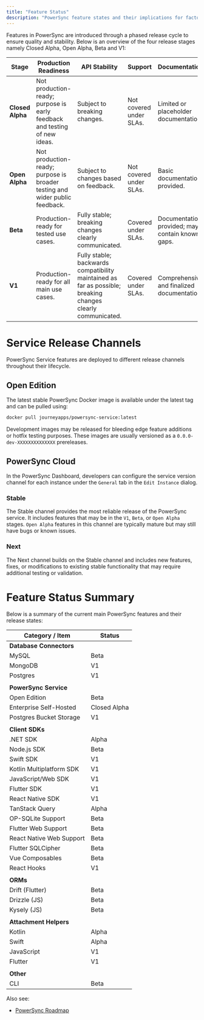 ```yaml
---
title: "Feature Status"
description: "PowerSync feature states and their implications for factors such as API stability and support."
---
```


Features in PowerSync are introduced through a phased release cycle to ensure quality and stability. Below is an overview of the four release stages namely Closed Alpha, Open Alpha, Beta and V1:

| **Stage**        | **Production Readiness**                                                    | **API Stability**                                                            | **Support**             | **Documentation**                               |
| ---------------- | --------------------------------------------------------------------------- | ---------------------------------------------------------------------------- | ----------------------- | ----------------------------------------------- |
| **Closed Alpha** | Not production-ready; purpose is early feedback and testing of new ideas.   | Subject to breaking changes.                                                 | Not covered under SLAs. | Limited or placeholder documentation.           |
| **Open Alpha**   | Not production-ready; purpose is broader testing and wider public feedback. | Subject to changes based on feedback.                                        | Not covered under SLAs. | Basic documentation provided.                   |
| **Beta**         | Production-ready for tested use cases.                                      | Fully stable; breaking changes clearly communicated.                         | Covered under SLAs.     | Documentation provided; may contain known gaps. |
| **V1**           | Production-ready for all main use cases.                                    | Fully stable; backwards compatibility maintained as far as possible; breaking changes clearly communicated. | Covered under SLAs.     | Comprehensive and finalized documentation.      |

# Service Release Channels

PowerSync Service features are deployed to different release channels throughout their lifecycle.

## Open Edition

The latest stable PowerSync Docker image is available under the latest tag and can be pulled using:

```bash
docker pull journeyapps/powersync-service:latest
```

Development images may be released for bleeding edge feature additions or hotfix testing purposes. These images are usually versioned as a `0.0.0-dev-XXXXXXXXXXXXXX` prereleases.

## PowerSync Cloud 

In the PowerSync Dashboard, developers can configure the service version channel for each instance under the `General` tab in the `Edit Instance` dialog.

### Stable

The Stable channel provides the most reliable release of the PowerSync service. It includes features that may be in the `V1`, `Beta`, or `Open Alpha` stages. `Open Alpha` features in this channel are typically mature but may still have bugs or known issues.

### Next

The Next channel builds on the Stable channel and includes new features, fixes, or modifications to existing stable functionality that may require additional testing or validation.

# Feature Status Summary

Below is a summary of the current main PowerSync features and their release states:

| **Category / Item**                                | **Status**      |
| -------------------------------------------------- | -------------- |
| **Database Connectors**                              |                |
| MySQL                                               | Beta          |
| MongoDB                                             | V1             |
| Postgres                                            | V1             |
|                                                    |                |
| **PowerSync Service**                                |                |
| Open Edition                                         | Beta           |
| Enterprise Self-Hosted                       | Closed Alpha |
| Postgres Bucket Storage                              | V1           |
|                                                    |                |
| **Client SDKs**                                      |                |
| .NET SDK                                             | Alpha          |
| Node.js SDK                                          | Beta           |
| Swift SDK                                            | V1             |
| Kotlin Multiplatform SDK                             | V1             |
| JavaScript/Web SDK                                   | V1             |
| Flutter SDK                                         | V1             |
| React Native SDK                                    | V1             |
| TanStack Query                                       | Alpha          |
| OP-SQLite Support                                    | Beta          |
| Flutter Web Support                                 | Beta           |
| React Native Web Support                            | Beta           |
| Flutter SQLCipher                                   | Beta           |
| Vue Composables                                      | Beta           |
| React Hooks                                          | V1             |
|                                                    |                |
| **ORMs**                                             |                |
| Drift (Flutter)                                        | Beta          |
| Drizzle (JS)                                              | Beta          |
| Kysely (JS)                                              | Beta           |
|                                                    |                |
| **Attachment Helpers**                                |                |
| Kotlin                                               | Alpha          |
| Swift                                                | Alpha          |
| JavaScript                                           | V1             |
| Flutter                                              | V1             |
|                                                    |                |
| **Other**                                            |                |
| CLI                                                 | Beta           |

Also see: 
- [PowerSync Roadmap](https://roadmap.powersync.com)